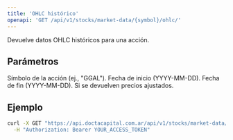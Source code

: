 ```yaml
---
title: 'OHLC histórico'
openapi: 'GET /api/v1/stocks/market-data/{symbol}/ohlc/'
---
```


<Note>
  Devuelve datos OHLC históricos para una acción.
</Note>

## Parámetros

<ParamField path="symbol" type="string" required>
  Símbolo de la acción (ej., "GGAL").
</ParamField>

<ParamField query="from_date" type="string" required>
  Fecha de inicio (YYYY-MM-DD).
</ParamField>

<ParamField query="to_date" type="string" required>
  Fecha de fin (YYYY-MM-DD).
</ParamField>

<ParamField query="adjusted" type="boolean" required>
  Si se devuelven precios ajustados.
</ParamField>

## Ejemplo

```bash
curl -X GET "https://api.doctacapital.com.ar/api/v1/stocks/market-data/GGAL/ohlc/?from_date=2025-01-01&to_date=2025-10-09&adjusted=false" \
  -H "Authorization: Bearer YOUR_ACCESS_TOKEN"
```


